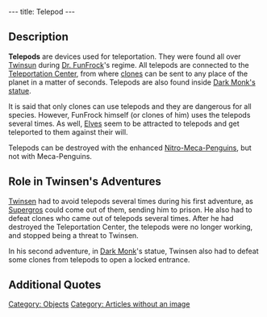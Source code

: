 ---
title: Telepod
---

{{Quote|
Quote=He has at his disposal two high tech weapons that insure his power: cloning and teleportation. He can clone any of the species at will, and subsequently recruit these clones into his ranks. He can then deploy these clones instantly through a network of telepods that are dispersed over the entire planet.|
Character=Introduction}}
== Description ==
'''Telepods''' are devices used for teleportation. They were found all over [[Twinsun]] during [[Dr. FunFrock]]'s regime. All telepods are connected to the [[Teleportation Center]], from where [[clone]]s can be sent to any place of the planet in a matter of seconds. Telepods are also found inside [[Dark Monk's statue]].

It is said that only clones can use telepods and they are dangerous for all species. However, FunFrock himself (or clones of him) uses the telepods several times. As well, [[Elf|Elves]] seem to be attracted to telepods and get teleported to them against their will.

Telepods can be destroyed with the enhanced [[Nitro-Meca-Penguin]]s, but not with Meca-Penguins.

== Role in Twinsen's Adventures ==
[[Twinsen]] had to avoid telepods several times during his first adventure, as [[Supergro]]s could come out of them, sending him to prison. He also had to defeat clones who came out of telepods several times. After he had destroyed the Teleportation Center, the telepods were no longer working, and stopped being a threat to Twinsen.

In his second adventure, in [[Dark Monk]]'s statue, Twinsen also had to defeat some clones from telepods to open a locked entrance.

== Additional Quotes ==
{{Quote|
Quote=The telepod's activating pedals are fragile. Stop jumping on them!|
Character=A poster in the Teleportation Center}}

{{Quote|
Quote=Did you know that the telepods are dangerous for all species? Only the clones can use them!|Character=A [[Rabbibunny]] in [[Lupin-Burg]]}}

[[Category: Objects]]
[[Category: Articles without an image]]